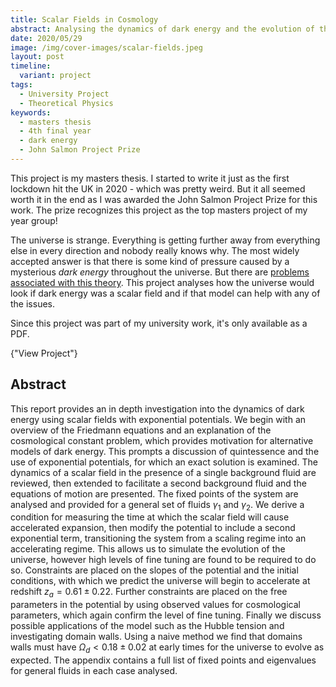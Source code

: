 ```yaml
---
title: Scalar Fields in Cosmology
abstract: Analysing the dynamics of dark energy and the evolution of the universe.
date: 2020/05/29
image: /img/cover-images/scalar-fields.jpeg
layout: post
timeline:
  variant: project
tags:
  - University Project
  - Theoretical Physics
keywords:
  - masters thesis
  - 4th final year
  - dark energy
  - John Salmon Project Prize
---
```


This project is my masters thesis. I started to write it just as the first lockdown hit the UK in 2020 - which was pretty weird. But it all seemed worth it in the end as I was awarded the John Salmon Project Prize for this work. The prize recognizes this project as the top masters project of my year group!

The universe is strange. Everything is getting further away from everything else in every direction and nobody really knows why. The most widely accepted answer is that there is some kind of pressure caused by a mysterious _dark energy_ throughout the universe. But there are [problems associated with this theory](https://en.wikipedia.org/wiki/Cosmological_constant_problem). This project analyses how the universe would look if dark energy was a scalar field and if that model can help with any of the issues.

<SideNote>

Since this project was part of my university work, it's only available as a PDF.

<Text>
  <LinkButton href="/pdf/scalar-fields-in-cosmology.pdf">
    {"View Project"}
  </LinkButton>
</Text>

</SideNote>

## Abstract

This report provides an in depth investigation into the dynamics of dark energy using scalar fields with exponential potentials. We begin with an overview of the Friedmann equations and an explanation of the cosmological constant problem, which provides motivation for alternative models of dark energy. This prompts a discussion of quintessence and the use of exponential potentials, for which an exact solution is examined. The dynamics of a scalar field in the presence of a single background fluid are reviewed, then extended to facilitate a second background fluid and the equations of motion are presented. The fixed points of the system are analysed and provided for a general set of fluids $\gamma_1$ and $\gamma_2$. We derive a condition for measuring the time at which the scalar field will cause accelerated expansion, then modify the potential to include a second exponential term, transitioning the system from a scaling regime into an accelerating regime. This allows us to simulate the evolution of the universe, however high levels of fine tuning are found to be required to do so. Constraints are placed on the slopes of the potential and the initial conditions, with which we predict the universe will begin to accelerate at redshift $z_a = 0.61 \pm 0.22$. Further constraints are placed on the free parameters in the potential by using observed values for cosmological parameters, which again confirm the level of fine tuning. Finally we discuss possible applications of the model such as the Hubble tension and investigating domain walls. Using a naive method we find that domains walls must have $\Omega_d < 0.18 \pm 0.02$ at early times for the universe to evolve as expected. The appendix contains a full list of fixed points and eigenvalues for general fluids in each case analysed.
